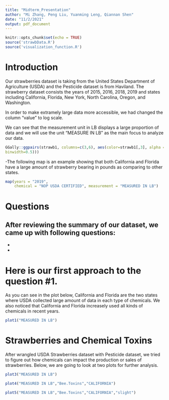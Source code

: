 ```yaml
---
title: "Midterm_Presentation"
author: "Mi Zhang, Peng Liu, Yuanming Leng, Qiannan Shen"
date: "11/2/2021"
output: pdf_document
---
```


```r
knitr::opts_chunk$set(echo = TRUE)
source('strawbData.R')
source('visualization_function.R')
```

# Introduction
Our strawberries dataset is taking from the United States Department of Agriculture (USDA) and the Pesticide dataset is from Haviland. The strawberry dataset consists the years of 2015, 2016, 2018, 2019 and states including California, Florida, New York, North Carolina, Oregon, and Washington. 

In order to make extramely large data more accessible, we had changed the column "value" to log scale.

We can see that the measurement unit in LB displays a large proportion of data and we will use the unit "MEASURE IN LB" as the main focus to analyze our data.  

```r
GGally::ggpairs(strawb1, columns=c(3,6), aes(color=strawb1[,3], alpha = 0.5),lower=list(combo=wrap("facethist",  
binwidth=0.5)))


```

-The following map is an example showing that both California and Florida have a large amount of strawberry bearing in pounds as comparing to other states.

```r
map(years = "2019", 
    chemical = "NOP USDA CERTIFIED", measurement = "MEASURED IN LB")


```
# Questions 

After reviewing the summary of our dataset, we came up with following questions:
-
-
-

# Here is our first approach to the question #1. 

As you can see in the plot below, California and Florida are the two states where USDA collected large amount of data in each type of chemicals. We also noticed that California and Florida increasely used all kinds of chemicals in recent years. 

```r
plot1("MEASURED IN LB")

```

# Strawberries and Chemical Toxins 

After wrangled USDA Strawberries dataset with Pesticide dataset, we tried to figure out how chemicals can impact the production or sales of strawberries. Below, we are going to look at two plots for further analysis. 

```r
plot3("MEASURED IN LB")

```

```r
plot4("MEASURED IN LB","Bee.Toxins","CALIFORNIA")
```

```r
plot5("MEASURED IN LB","Bee.Toxins","CALIFORNIA","slight")

```
